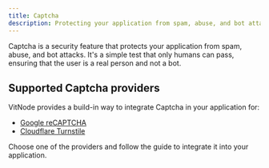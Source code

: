 ```yaml
---
title: Captcha
description: Protecting your application from spam, abuse, and bot attacks is an essential feature
---
```


Captcha is a security feature that protects your application from spam, abuse, and bot attacks. It's a simple test that only humans can pass, ensuring that the user is a real person and not a bot.

## Supported Captcha providers

VitNode provides a build-in way to integrate Captcha in your application for:

- [Google reCAPTCHA](/docs/guides/captcha/google)
- [Cloudflare Turnstile](/docs/guides/captcha/cloudflare)

Choose one of the providers and follow the guide to integrate it into your application.
